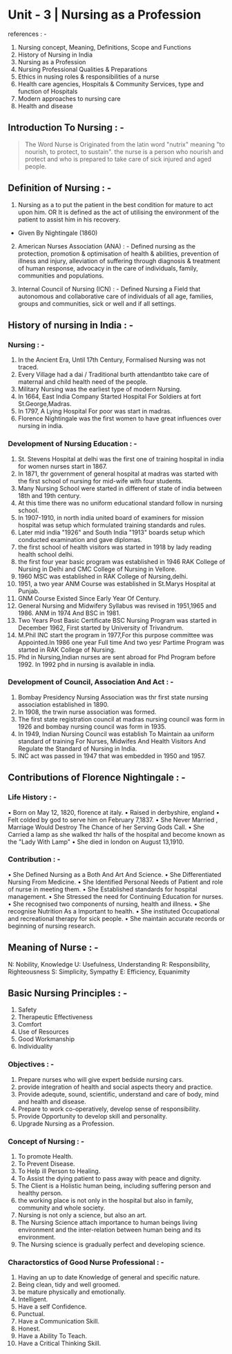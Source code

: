 # Unit - 3 | Nursing as a Profession

references : -
1. Nursing concept, Meaning, Definitions, Scope and Functions
2. History of Nursing in India
3. Nursing as a Profession
4. Nursing Professional Qualities & Preparations
5. Ethics in nusing roles & responsibilities of a nurse
6. Health care agencies, Hospitals & Community Services, type and function of Hospitals
7. Modern approaches to nursing care
8. Health and disease


## Introduction To Nursing : -
>The Word Nurse is Originated from the latin word "nutrix" meaning "to nourish, to protect, to sustain".
>the nurse is a person who nourish and protect and who is prepared to take care of sick injured and aged people.

## Definition of Nursing : -
1. Nursing as a to put the patient in the best condition for mature to act upon him.
              OR
It is defined as the act of utilising the environment of the patient to assist him in his recovery.
- Given By Nightingale (1860)

2. American Nurses Association (ANA) : -
Defined nursing as the protection, promotion & optimisation of health & abilities, prevention of illness and injury, alleviation of suffering through diagnosis & treatment of human response, advocacy in the care of individuals, family, communities and populations.

3. Internal Council of Nursing (ICN) : -
Defined Nursing a Field that autonomous and collaborative care of individuals of all age, families, groups and communities, sick or well and if all settings.

## History of nursing in India : -
### Nursing : -
1. In the Ancient Era, Until 17th Century, Formalised Nursing was not traced.
2. Every Village had a dai / Traditional burth attendantbto take care of maternal and child health need of the people.
3. Military Nursing was the earliest type of modern Nursing.
4. In 1664, East India Company Started Hospital For Soldiers at fort St.George,Madras.
5. In 1797, A Lying Hospital For poor was start in madras.
6. Florence Nightingale was the first women to have great influences over nursing in india.

### Development of Nursing Education : -
1. St. Stevens Hospital at delhi was the first one of training hospital in india for women nurses start in 1867.
2. In 1871, thr government of general hospital at madras was started with the first school of nursing for mid-wife with four students.
3. Many Nursing School were started in different of state of india between 18th and 19th century.
4. At this time there was no uniform educational standard follow in nursing school.
5. In 1907-1910, in north india united board of examiners for mission hospital was setup which formulated training standards and rules.
6. Later mid india "1926" and South India "1913" boards setup which conducted examination and gave diplomas.
7. the first school of health visitors was started in 1918 by lady reading health school delhi.
8. the first four year basic program was established in 1946 RAK College of Nursing in Delhi and CMC College of Nursing in Vellore.
9. 1960 MSC was established in RAK College of Nursing,delhi.
10. 1951, a two year ANM Course was established in St.Marys Hospital at Punjab.
11. GNM Course Existed Since Early Year Of Century.
12. General Nursing and Midwifery Syllabus was revised in 1951,1965 and 1986. ANM in 1974 And BSC in 1981.
13. Two Years Post Basic Certificate BSC Nursing Program was started in December 1962, First started by University of Trivandrum.
14. M.Phil INC start the program in 1977,For this purpose committee was Appointed.In 1986 one year Full time And two yesr Partime Program was started in RAK College of Nursing.
15. Phd in Nursing,Indian nurses are sent abroad for Phd Program before 1992. In 1992 phd in nursing is available in india.

### Development of Council, Association And Act : -
1. Bombay Presidency Nursing Association was thr first state nursing association established in 1890.
2. In 1908, the trwin nurse association was formed.
3. The first state registration council at madras nursing council was form in 1926 and bombay nursing council was form in 1935.
4. In 1949, Indian Nursing Council was establish To Maintain aa uniform standard of training For Nurses, Midwifes And Health Visitors And Regulate the Standard of Nursing in India.
5. INC act was passed in 1947 that was embedded in 1950 and 1957.

## Contributions of Florence Nightingale : -
### Life History : -
• Born on May 12, 1820, florence at italy.
• Raised in derbyshire, england
• Felt colded by god to serve him on February 7,1837.
• She Never Married , Marriage Would Destroy The Chance of her Serving Gods Call.
• She Carried a lamp as she walked thr halls of the hospital and become known as the "Lady With Lamp"
• She died in london on August 13,1910.

### Contribution : -
• She Defined Nursing as a Both And Art And Science.
• She Differentiated Nursing From Medicine.
• She Identified Personal Needs of Patient and role of nurse in meeting them.
• She Established standards for hospital management.
• She Stressed the need for Continuing Education for nurses.
• She recognised two components of nursing, health and illness.
• She recognise Nutrition As a Important to health.
• She instituted Occupational and recreational therapy for sick people.
• She maintain accurate records or beginning of nursing research.

## Meaning of Nurse : -
N: Nobility, Knowledge
U: Usefulness, Understanding
R: Responsibility, Righteousness
S: Simplicity, Sympathy
E: Efficiency, Equanimity


## Basic Nursing Principles : -
1. Safety
2. Therapeutic Effectiveness
3. Comfort
4. Use of Resources
5. Good Workmanship
5. Individuality

### Objectives : -
1. Prepare nurses who will give expert bedside nursing cars.
2. provide integration of health and social aspects theory and practice.
3. Provide adequte, sound, scientific, understand and care of body, mind and health and disease.
4. Prepare to work co-operatively, develop sense of responsibility.
5. Provide Opportunity to develop skill and personality.
6. Upgrade Nursing as a Profession.

### Concept of Nursing : -
1. To promote Health.
2. To Prevent Disease.
3. To Help ill Person to Healing.
4. To Assist the dying patient to pass away with peace and dignity.
5. The Client is a Holistic human being, including suffering person and healthy person.
6. the working place is not only in the hospital but also in family, community and whole society.
7. Nursing is not only a science, but also an art.
8. The Nursing Science attach importance to human beings living environment and the inter-relation between human being and its environment.
9. The Nursing science is gradually perfect and developing science.

### Charactorstics of Good Nurse Professional : -
1. Having an up to date Knowledge of general and specific nature.
2. Being clean, tidy and well groomed.
3. be mature physically and emotionally.
4. Intelligent.
5. Have a self Confidence.
6. Punctual.
7. Have a Communication Skill.
8. Honest.
9. Have a Ability To Teach.
10. Have a Critical Thinking Skill.